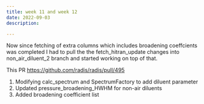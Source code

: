 ```yaml
---
title: week 11 and week 12
date: 2022-09-03
description: 

---
```


Now since fetching of extra columns which includes broadening coeffcients was completed I had to pull the the fetch_hitran_update changes into non_air_diluent_2 branch
and started working on top of that.

This PR https://github.com/radis/radis/pull/495 <br/>

  1) Modifying calc_spectrum and SpectrumFactory to add diluent parameter<br/>
  2) Updated pressure_broadening_HWHM for non-air diluents<br/>
  3) Added broadening coefficient list<br/>

